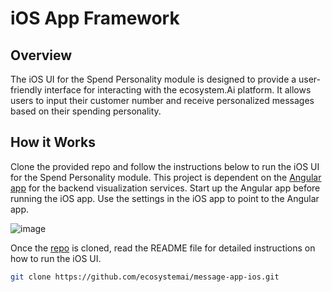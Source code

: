 # iOS App Framework

## Overview

The iOS UI for the Spend Personality module is designed to provide a user-friendly interface for interacting with the ecosystem.Ai platform. It allows users to input their customer number and receive personalized messages based on their spending personality.

## How it Works

Clone the provided repo and follow the instructions below to run the iOS UI for the Spend Personality module. This project is dependent on the [Angular app](/docs/frontend/angular) for the backend visualization services. Start up the Angular app before running the iOS app. Use the settings in the iOS app to point to the Angular app.

![image](/images/modules/ios.png)

Once the [repo](https://github.com/ecosystemai/message-app-ios) is cloned, read the README file for detailed instructions on how to run the iOS UI.
```bash
git clone https://github.com/ecosystemai/message-app-ios.git
```
